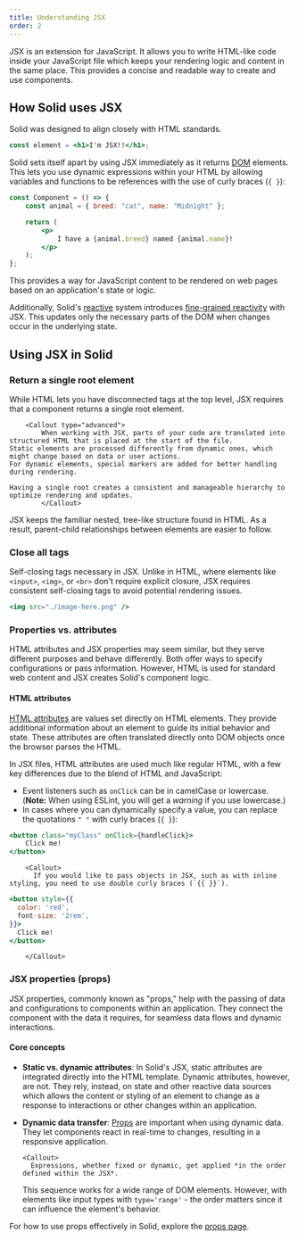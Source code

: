 ```yaml
---
title: Understanding JSX
order: 2
---
```


JSX is an extension for JavaScript.
It allows you to write HTML-like code inside your JavaScript file which keeps your rendering logic and content in the same place.
This provides a concise and readable way to create and use components.

## How Solid uses JSX

Solid was designed to align closely with HTML standards.

```jsx
const element = <h1>I'm JSX!!</h1>;
```

Solid sets itself apart by using JSX immediately as it returns [DOM](https://developer.mozilla.org/en-US/docs/Web/API/Document_Object_Model/Introduction) elements.
This lets you use dynamic expressions within your HTML by allowing variables and functions to be references with the use of curly braces (`{ }`):

```jsx
const Component = () => {
	const animal = { breed: "cat", name: "Midnight" };

	return (
		<p>
			I have a {animal.breed} named {animal.name}!
		</p>
	);
};
```

This provides a way for JavaScript content to be rendered on web pages based on an application's state or logic.

Additionally, Solid's [reactive](/concepts/intro-to-reactivity) system introduces [fine-grained reactivity](/advanced-concepts/fine-grained-reactivity) with JSX.
This updates only the necessary parts of the DOM when changes occur in the underlying state.

## Using JSX in Solid

### Return a single root element

While HTML lets you have disconnected tags at the top level, JSX requires that a component returns a single root element.

    	<Callout type="advanced">
    		When working with JSX, parts of your code are translated into structured HTML that is placed at the start of the file.
    Static elements are processed differently from dynamic ones, which might change based on data or user actions.
    For dynamic elements, special markers are added for better handling during rendering.

    Having a single root creates a consistent and manageable hierarchy to optimize rendering and updates.
    		</Callout>

JSX keeps the familiar nested, tree-like structure found in HTML.
As a result, parent-child relationships between elements are easier to follow.

### Close all tags

Self-closing tags necessary in JSX.
Unlike in HTML, where elements like `<input>`, `<img>`, or `<br>` don't require explicit closure, JSX requires consistent self-closing tags to avoid potential rendering issues.

```jsx
<img src="./image-here.png" />
```

### Properties vs. attributes

HTML attributes and JSX properties may seem similar, but they serve different purposes and behave differently.
Both offer ways to specify configurations or pass information.
However, HTML is used for standard web content and JSX creates Solid's component logic.

#### HTML attributes

[HTML attributes](https://developer.mozilla.org/en-US/docs/Web/HTML/Attributes) are values set directly on HTML elements.
They provide additional information about an element to guide its initial behavior and state.
These attributes are often translated directly onto DOM objects once the browser parses the HTML.

In JSX files, HTML attributes are used much like regular HTML, with a few key differences due to the blend of HTML and JavaScript:

- Event listeners such as `onClick` can be in camelCase or lowercase.
  (**Note:** When using ESLint, you will get a _warning_ if you use lowercase.)
- In cases where you can dynamically specify a value, you can replace the quotations `" "` with curly braces (`{ }`):

```jsx
<button class="myClass" onClick={handleClick}>
	Click me!
</button>
```

    	<Callout>
    	  If you would like to pass objects in JSX, such as with inline styling, you need to use double curly braces (`{{ }}`).

```jsx
<button style={{
  color: 'red',
  font-size: '2rem',
}}>
  Click me!
</button>
```

    	</Callout>

### JSX properties (props)

JSX properties, commonly known as "props," help with the passing of data and configurations to components within an application.
They connect the component with the data it requires, for seamless data flows and dynamic interactions.

#### Core concepts

- **Static vs. dynamic attributes**:
  In Solid's JSX, static attributes are integrated directly into the HTML template.
  Dynamic attributes, however, are not.
  They rely, instead, on state and other reactive data sources which allows the content or styling of an element to change as a response to interactions or other changes within an application.

- **Dynamic data transfer**:
  [Props](/components/props) are important when using dynamic data.
  They let components react in real-time to changes, resulting in a responsive application.

      <Callout>
      	Expressions, whether fixed or dynamic, get applied *in the order defined within the JSX*.

  This sequence works for a wide range of DOM elements.
  However, with elements like input types with `type='range'` - the order matters since it can influence the element's behavior.

  </Callout>

For how to use props effectively in Solid, explore the [props page](/concepts/components/props).
